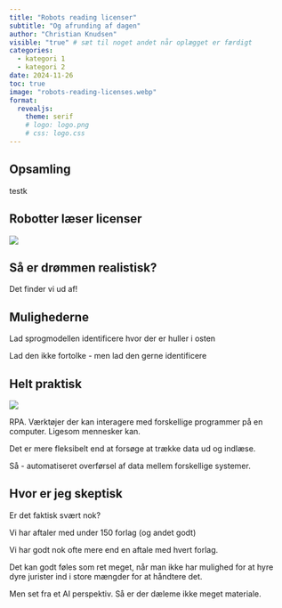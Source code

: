 ```yaml
---
title: "Robots reading licenser"
subtitle: "Og afrunding af dagen"
author: "Christian Knudsen"
visible: "true" # sæt til noget andet når oplægget er færdigt
categories:
  - kategori 1
  - kategori 2
date: 2024-11-26
toc: true
image: "robots-reading-licenses.webp"
format:
  revealjs:
    theme: serif
    # logo: logo.png
    # css: logo.css
---
```

## Opsamling

testk

## Robotter læser licenser

![](robots-reading-licenses.webp)

## Så er drømmen realistisk?

Det finder vi ud af!

## Mulighederne

Lad sprogmodellen identificere hvor der er huller i osten

Lad den ikke fortolke - men lad den gerne identificere


## Helt praktisk

![](rpa.png)

:::: notes

RPA. Værktøjer der kan interagere med forskellige programmer på en computer.
Ligesom mennesker kan. 

Det er mere fleksibelt end at forsøge at trække data ud og indlæse.

Så - automatiseret overførsel af data mellem forskellige systemer.




::::

## Hvor er jeg skeptisk

Er det faktisk svært nok?

:::: notes

Vi har aftaler med under 150 forlag (og andet godt)

Vi har godt nok ofte mere end en aftale med hvert forlag.

Det kan godt føles som ret meget, når man ikke har mulighed for at hyre
dyre jurister ind i store mængder for at håndtere det. 

Men set fra et AI perspektiv. Så er der dæleme ikke meget materiale.

::::
